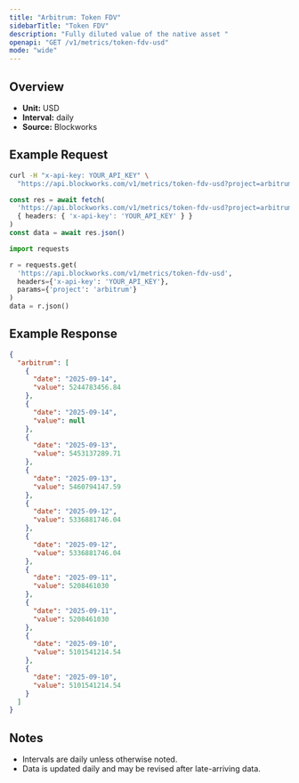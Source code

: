 ```yaml
---
title: "Arbitrum: Token FDV"
sidebarTitle: "Token FDV"
description: "Fully diluted value of the native asset "
openapi: "GET /v1/metrics/token-fdv-usd"
mode: "wide"
---
```


## Overview

- **Unit:** USD
- **Interval:** daily
- **Source:** Blockworks

## Example Request

<CodeGroup>

```bash cURL
curl -H "x-api-key: YOUR_API_KEY" \
  "https://api.blockworks.com/v1/metrics/token-fdv-usd?project=arbitrum"
```

```typescript TypeScript
const res = await fetch(
  'https://api.blockworks.com/v1/metrics/token-fdv-usd?project=arbitrum',
  { headers: { 'x-api-key': 'YOUR_API_KEY' } }
)
const data = await res.json()
```

```python Python
import requests

r = requests.get(
  'https://api.blockworks.com/v1/metrics/token-fdv-usd',
  headers={'x-api-key': 'YOUR_API_KEY'},
  params={'project': 'arbitrum'}
)
data = r.json()
```

</CodeGroup>

## Example Response

```json
{
  "arbitrum": [
    {
      "date": "2025-09-14",
      "value": 5244783456.84
    },
    {
      "date": "2025-09-14",
      "value": null
    },
    {
      "date": "2025-09-13",
      "value": 5453137289.71
    },
    {
      "date": "2025-09-13",
      "value": 5460794147.59
    },
    {
      "date": "2025-09-12",
      "value": 5336881746.04
    },
    {
      "date": "2025-09-12",
      "value": 5336881746.04
    },
    {
      "date": "2025-09-11",
      "value": 5208461030
    },
    {
      "date": "2025-09-11",
      "value": 5208461030
    },
    {
      "date": "2025-09-10",
      "value": 5101541214.54
    },
    {
      "date": "2025-09-10",
      "value": 5101541214.54
    }
  ]
}
```

## Notes
- Intervals are daily unless otherwise noted.
- Data is updated daily and may be revised after late-arriving data.